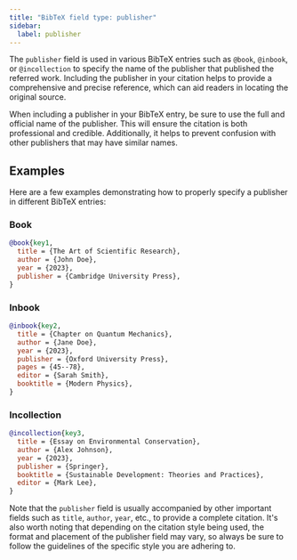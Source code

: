 ```yaml
---
title: "BibTeX field type: publisher"
sidebar:
  label: publisher
---
```



The `publisher` field is used in various BibTeX entries such as `@book`, `@inbook`, or `@incollection` to specify the name of the publisher that published the referred work. Including the publisher in your citation helps to provide a comprehensive and precise reference, which can aid readers in locating the original source.

<CiteDrive />

When including a publisher in your BibTeX entry, be sure to use the full and official name of the publisher. This will ensure the citation is both professional and credible. Additionally, it helps to prevent confusion with other publishers that may have similar names.

## Examples

Here are a few examples demonstrating how to properly specify a publisher in different BibTeX entries:

### Book

```bibtex
@book{key1,
  title = {The Art of Scientific Research},
  author = {John Doe},
  year = {2023},
  publisher = {Cambridge University Press},
}

```

### Inbook

```bibtex
@inbook{key2,
  title = {Chapter on Quantum Mechanics},
  author = {Jane Doe},
  year = {2023},
  publisher = {Oxford University Press},
  pages = {45--78},
  editor = {Sarah Smith},
  booktitle = {Modern Physics},
}

```

### Incollection

```bibtex
@incollection{key3,
  title = {Essay on Environmental Conservation},
  author = {Alex Johnson},
  year = {2023},
  publisher = {Springer},
  booktitle = {Sustainable Development: Theories and Practices},
  editor = {Mark Lee},
}

```

Note that the `publisher` field is usually accompanied by other important fields such as `title`, `author`, `year`, etc., to provide a complete citation. It's also worth noting that depending on the citation style being used, the format and placement of the publisher field may vary, so always be sure to follow the guidelines of the specific style you are adhering to.